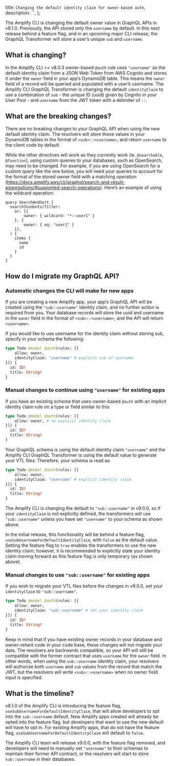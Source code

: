   title: `Changing the default identity claim for owner-based auth`,
  description: ``,
};

The Amplify CLI is changing the default owner value in GraphQL APIs in v8.1.0. Previously, the API stored only the `username` by default. In this next release behind a feature flag, and in an upcoming major CLI release, the GraphQL Transformer will store a user’s unique `sub` and `username`.

## What is changing?

In the Amplify CLI &lt;= v8.0.3 owner-based `@auth` rule uses `"username"` as the default identity claim from a JSON Web Token from AWS Cognito and stores it under the `owner` field in your app’s DynamoDB table. This means the `owner` field of a record will be queried and populated with a user’s username. The Amplify CLI GraphQL Transformer is changing the default `identityClaim` to use a combination of `sub` - the unique ID (uuid) given by Cognito in your User Pool - and `username` from the JWT token with a delimiter of `::`.

## What are the breaking changes?

There are no breaking changes to your GraphQL API when using the new default identity claim. The resolvers will store these values in your DynamoDB tables in the format of `<sub>::<username>`, and return `username` to the client code by default.

While the other directives will work as they currently work (ie. `@searchable`, `@function`), using custom queries to your databases, such as OpenSearch, may need to be changed. For example, if you are using OpenSearch for a custom query like the one below, you will need your queries to account for the format of the stored owner field with a matching operation (https://docs.amplify.aws/cli/graphql/search-and-result-aggregations/#supported-search-operations). Here’s an example of using the wildcard operation:

```
query SearchAndSort {
  searchStudents(filter:
    or: [{
        owner: { wildcard: "*::user1" }
    }, {
        owner: { eq: "user1" }
    }],
  ) {
    items {
      name
      id
    }
  }
}
```

## How do I migrate my GraphQL API?

### Automatic changes the CLI will make for new apps

If you are creating a new Amplify app, your app’s GraphQL API will be created using the `"sub::username"` identity claim, and no further action is required from you. Your database records will store the uuid and username in the `owner` field in the format of `<sub>::<username>`, and the API will return `<username>`.

If you would like to use username for the identity claim without storing sub, specify in your schema the following:

```graphql
type Todo @model @auth(rules: [{
    allow: owner,
    identityClaim: "username" # explicit use of username
}]) {
  id: ID!
  title: String!
}
```

### Manual changes to continue using `"username"` for existing apps

If you have an existing schema that uses owner-based `@auth` with an implicit identity claim rule on a type or field similar to this:

```graphql
type Todo @model @auth(rules: [{
    allow: owner, # no explicit identity claim
}]) {
  id: ID!
  title: String!
}
```

Your GraphQL schema is using the default identity claim `"username"` and the Amplify CLI GraphQL Transformer is using the default value to generate your VTL files. Therefore, your schema is read as:

```graphql
type Todo @model @auth(rules: [{
    allow: owner,
    identityClaim: "username" # explicit identity claim
}]) {
  id: ID!
  title: String!
}
```

The Amplify CLI is changing the default to `"sub::username"` in v9.0.0, so if your `identityClaim` is not explicitly defined, the transformers will use `"sub::username"` unless you have set `"username"` to your schema as shown above.

In the initial release, this functionality will be behind a feature flag, `useSubUsernameForDefaultIdentityClaim`, with `false` as the default value. Setting the feature flag to `true` enables the transformers to use the new identity claim; however, it is recommended to explicitly state your identity claim moving forward as this feature flag is only temporary (as shown above).

### Manual changes to use `"sub::username"` for existing apps

If you wish to migrate your VTL files before the changes in v9.0.0, set your `identityClaim` to `"sub::username"`.

```graphql
type Todo @model @auth(rules: [{
    allow: owner,
    identityClaim: "sub::username" # set your identity claim
}]) {
  id: ID!
  title: String!
}
```

Keep in mind that if you have existing owner records in your database and owner-reliant code in your code base, these changes will not migrate your data. The resolvers are backwards compatible, so your API will still be compatible with the former contract that uses `username` for the `owner` field. In other words, when using the `sub::username` identity claim, your resolvers will authorize both `username` and `sub` values from the record that match the JWT, but the resolvers will write `<sub>::<username>` when no owner field input is specified.

## What is the timeline?

v8.1.0 of the Amplify CLI is introducing the feature flag, `useSubUsernameForDefaultIdentityClaim`, that will allow developers to opt into the `sub::username` default. New Amplify apps created will already be opted into the feature flag, but developers that want to use the new default will have to opt in. For existing Amplify apps, that do not have the feature flag, `useSubUsernameForDefaultIdentityClaim` will default to `false`.

The Amplify CLI team will release v9.0.0, with the feature flag removed, and developers will need to manually set `"username"` to their schemas to maintain their former API contract, or the resolvers will start to store `sub::username` in their databases.
